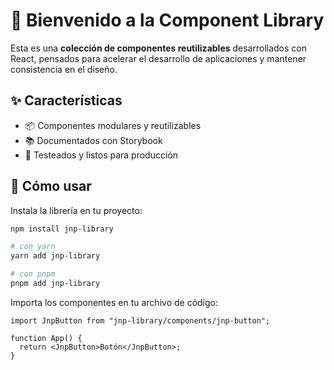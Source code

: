 # 🚀 Bienvenido a la Component Library

Esta es una **colección de componentes reutilizables** desarrollados con React, pensados para acelerar el desarrollo de aplicaciones y mantener consistencia en el diseño.

## ✨ Características

- 📦 Componentes modulares y reutilizables
- 📚 Documentados con Storybook
- 🧪 Testeados y listos para producción

## 📖 Cómo usar

Instala la librería en tu proyecto:

```bash
npm install jnp-library

# con yarn
yarn add jnp-library

# con pnpm
pnpm add jnp-library
```

Importa los componentes en tu archivo de código:

```tsx
import JnpButton from "jnp-library/components/jnp-button";

function App() {
  return <JnpButton>Botón</JnpButton>;
}
```
